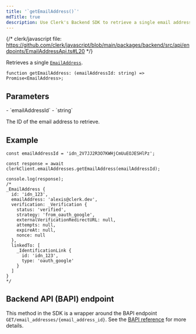 ```yaml
---
title: '`getEmailAddress()`'
mdTitle: true
description: Use Clerk's Backend SDK to retrieve a single email address by its ID.
---
```


{/* clerk/javascript file: https://github.com/clerk/javascript/blob/main/packages/backend/src/api/endpoints/EmailAddressApi.ts#L20 */}

Retrieves a single [`EmailAddress`](/docs/references/javascript/email-address).

```tsx {{ prettier: false }}
function getEmailAddress: (emailAddressId: string) => Promise<EmailAddress>;
```

## Parameters

<Properties>
  - `emailAddressId`
  - `string`

  The ID of the email address to retrieve.
</Properties>

## Example

```tsx {{ prettier: false }}
const emailAddressId = 'idn_2V7JJ2R3O7KWHjCmUuEOJESHlPz';

const response = await clerkClient.emailAddresses.getEmailAddress(emailAddressId);

console.log(response);
/*
_EmailAddress {
  id: 'idn_123',
  emailAddress: 'alexis@clerk.dev',
  verification: _Verification {
    status: 'verified',
    strategy: 'from_oauth_google',
    externalVerificationRedirectURL: null,
    attempts: null,
    expireAt: null,
    nonce: null
  },
  linkedTo: [
    _IdentificationLink {
      id: 'idn_123',
      type: 'oauth_google'
    }
  ]
}
*/
```

## Backend API (BAPI) endpoint

This method in the SDK is a wrapper around the BAPI endpoint `GET/email_addresses/{email_address_id}`. See the [BAPI reference](https://clerk.com/docs/reference/backend-api/tag/Email-Addresses#operation/GetEmailAddress) for more details.
